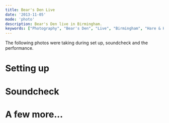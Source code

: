 ```yaml
---
title: Bear's Den Live
date: '2013-11-05'
mode: 'photo'
description: Bear's Den live in Birmingham.
keywords: ["Photography", "Bear's Den", "Live", "Birmingham", "Hare & Hounds"]
---
```




The following photos were taking during set up, soundcheck and the performance.

# Setting up

<Grid manifest={grid1} />
<Wide blog="bears-den" name="original-10.jpg" />
<Grid manifest={grid2} />
<Wide blog="bears-den" name="original-19.jpg" />
<Wide blog="bears-den" name="original-20.jpg" />

# Soundcheck

<Grid manifest={grid3} />
<Wide blog="bears-den" name="original-32.jpg" />
<Grid manifest={grid4} />

# A few more...

<Grid manifest={grid5} />